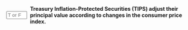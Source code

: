 ::: {.question-block}

<form onsubmit="event.preventDefault(); checkAnswerBox('module6_tf_q69','T')" style="display: flex; align-items: center; gap: 8px;">
<input type="text" id="module6_tf_q69" name="module6_tf_q69" maxlength="1" placeholder="T or F" style="width: 55px;" data-correct-answer="T" /> 
<label for="module6_tf_q69"><strong>Treasury Inflation-Protected Securities (TIPS) adjust their principal value according to changes in the consumer price index.</strong></label>
</form>

<div id="feedback-module6_tf_q69" class="feedback" style="display:none;">
This is TRUE. TIPS are inflation-indexed bonds whose principal and coupon payments rise with CPI increases.
</div>

:::
